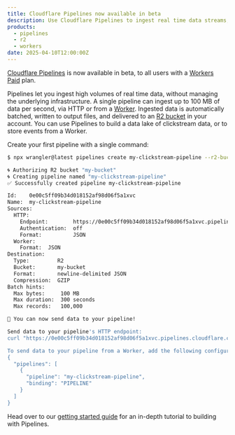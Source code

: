 ```yaml
---
title: Cloudflare Pipelines now available in beta
description: Use Cloudflare Pipelines to ingest real time data streams, and load into R2.
products:
  - pipelines
  - r2
  - workers
date: 2025-04-10T12:00:00Z
---
```


[Cloudflare Pipelines](/pipelines) is now available in beta, to all users with a [Workers Paid](/workers/platform/pricing) plan.

Pipelines let you ingest high volumes of real time data, without managing the underlying infrastructure. A single pipeline can ingest up to 100 MB of data per second, via HTTP or from a [Worker](/workers). Ingested data is automatically batched, written to output files, and delivered to an [R2 bucket](/r2) in your account. You can use Pipelines to build a data lake of clickstream data, or to store events from a Worker.

Create your first pipeline with a single command:

```bash title="Create a pipeline"
$ npx wrangler@latest pipelines create my-clickstream-pipeline --r2-bucket my-bucket

🌀 Authorizing R2 bucket "my-bucket"
🌀 Creating pipeline named "my-clickstream-pipeline"
✅ Successfully created pipeline my-clickstream-pipeline

Id:    0e00c5ff09b34d018152af98d06f5a1xvc
Name:  my-clickstream-pipeline
Sources:
  HTTP:
    Endpoint:        https://0e00c5ff09b34d018152af98d06f5a1xvc.pipelines.cloudflare.com/
    Authentication:  off
    Format:          JSON
  Worker:
    Format:  JSON
Destination:
  Type:         R2
  Bucket:       my-bucket
  Format:       newline-delimited JSON
  Compression:  GZIP
Batch hints:
  Max bytes:     100 MB
  Max duration:  300 seconds
  Max records:   100,000

🎉 You can now send data to your pipeline!

Send data to your pipeline's HTTP endpoint:
curl "https://0e00c5ff09b34d018152af98d06f5a1xvc.pipelines.cloudflare.com/" -d '[{ ...JSON_DATA... }]'

To send data to your pipeline from a Worker, add the following configuration to your config file:
{
  "pipelines": [
    {
      "pipeline": "my-clickstream-pipeline",
      "binding": "PIPELINE"
    }
  ]
}
```

Head over to our [getting started guide](/pipelines/getting-started) for an in-depth tutorial to building with Pipelines.
